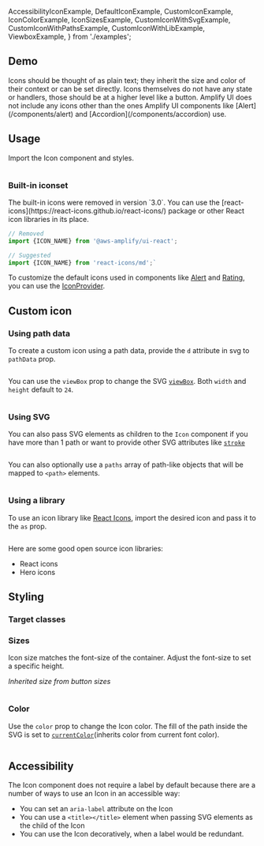 
  AccessibilityIconExample,
  DefaultIconExample,
  CustomIconExample,
  IconColorExample,
  IconSizesExample,
  CustomIconWithSvgExample,
  CustomIconWithPathsExample,
  CustomIconWithLibExample,
  ViewboxExample,
} from './examples';

## Demo

<IconDemo />

<Alert variation="info" role="none" heading="Note">
Icons should be thought of as plain text; they inherit the size and color of their context or can be set directly. Icons themselves do not have any state or handlers, those should be at a higher level like a button. Amplify UI does not include any icons other than the ones Amplify UI components like [Alert](/components/alert) and [Accordion](/components/accordion) use.
</Alert>

## Usage

Import the Icon component and styles.

<Example>
<DefaultIconExample />
  <ExampleCode>

```jsx file=./examples/DefaultIconExample.tsx

```
  </ExampleCode>
</Example>

### Built-in iconset

<Alert variation="warning" role="none" heading="Deprecated">
  The built-in icons were removed in version `3.0`. You can use the
  [react-icons](https://react-icons.github.io/react-icons/) package or other
  React icon libraries in its place. 
</Alert>

```jsx
// Removed
import {ICON_NAME} from '@aws-amplify/ui-react';

// Suggested
import {ICON_NAME} from 'react-icons/md';`
```

To customize the default icons used in components like [Alert](alert) and [Rating](rating), you can use the [IconProvider](../theming/icons). 

## Custom icon

### Using path data

To create a custom icon using a path data, provide the `d` attribute in svg to `pathData` prop.

<Example>
  <CustomIconExample />
  
  <ExampleCode>

```jsx file=./examples/CustomIconExample.tsx

```

  </ExampleCode>
</Example>

You can use the `viewBox` prop to change the SVG [`viewBox`](https://developer.mozilla.org/en-US/docs/Web/SVG/Attribute/viewBox). Both `width` and `height` default to `24`.

<Example>
  <ViewboxExample />
  
  <ExampleCode>

```jsx file=./examples/ViewboxExample.tsx

```

  </ExampleCode>
</Example>

### Using SVG

You can also pass SVG elements as children to the `Icon` component if you have more than 1 path or want to provide other SVG attributes like [`stroke`](https://developer.mozilla.org/en-US/docs/Web/SVG/Attribute/stroke)

<Example>
  <CustomIconWithSvgExample />
  
  <ExampleCode>

```jsx file=./examples/CustomIconWithSvgExample.tsx

```

  </ExampleCode>
</Example>

You can also optionally use a `paths` array of path-like objects that will be mapped to `<path>` elements.

<Example>
  <CustomIconWithPathsExample />
  
  <ExampleCode>

```jsx file=./examples/CustomIconWithPathsExample.tsx

```

  </ExampleCode>
</Example>

### Using a library

To use an icon library like [React Icons](https://react-icons.github.io/react-icons/), import the desired icon and pass it to the `as` prop.

<Example>
  <CustomIconWithLibExample />
  
  <ExampleCode>

```jsx file=./examples/CustomIconWithLibExample.tsx

```

  </ExampleCode>
</Example>

Here are some good open source icon libraries:

- <Link href="https://react-icons.github.io/react-icons/" isExternal={true}>React icons</Link>
- <Link href="https://heroicons.com/" isExternal={true}>Hero icons</Link>

## Styling

### Target classes

<ComponentStyleDisplay componentName="Icon" />

### Sizes

Icon size matches the font-size of the container. Adjust the font-size to set a specific height.

_Inherited size from button sizes_

<Example>
  <IconSizesExample />
  
  <ExampleCode>

```jsx file=./examples/IconSizesExample.tsx

```

  </ExampleCode>
</Example>

### Color

Use the `color` prop to change the Icon color. The fill of the path inside the SVG is set to [`currentColor`](https://developer.mozilla.org/en-US/docs/Web/CSS/color_value#currentcolor_keyword)(inherits color from current font color).

<Example>
  <IconColorExample />
  
  <ExampleCode>

```jsx file=./examples/IconColorExample.tsx

```

  </ExampleCode>
</Example>

## Accessibility

The Icon component does not require a label by default because there are a number of ways to use an Icon in an accessible way:
- You can set an `aria-label` attribute on the Icon
- You can use a `<title></title>` element when passing SVG elements as the child of the Icon
- You can use the Icon decoratively, when a label would be redundant.

<Example>
  <AccessibilityIconExample />
  
  <ExampleCode>

```jsx file=./examples/AccessibilityIconExample.tsx

```

  </ExampleCode>
</Example>
